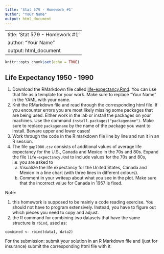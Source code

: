 ```yaml
---
title: 'Stat 579 - Homework #1'
author: "Your Name"
output: html_document
---
```

---
title: 'Stat 579 - Homework #1'
author: "Your Name"
output: html_document
---

```r
knitr::opts_chunk$set(echo = TRUE)
```

## Life Expectancy 1950 - 1990

1. Download the RMarkdown file called [life-expectancy.Rmd](life-expectancy.Rmd). You can use that file as a template for your work.
Make sure to replace "Your Name" in the YAML with your name.
2. Knit the RMarkdown file and read through the corresponding html file. If you encounter errors you are most likely missing some packages that are being used. Either work in the lab or install the packages on your machines. Use the command `install.packages("packagename")`. Make sure to replace  `packagename` by the name of the package you want to install. Beware upper and lower cases!
3. Work through the code in the R markdown file line by line and run it in an R session. 
4. The file `gap7080.csv` consists of additional values of average life expectancy for the U.S., Canada and Mexico in the 70s and 80s.
Expand the file `life-expectancy.Rmd` to  include values for the 70s and 80s, i.e. you are asked to
    a. Visualize the life expectancy for the United States, Canada and Mexico in a line chart (with three lines in different colours).
    b. Comment in your writeup about what you see in the plot. Make sure that the incorrect value for Canada in 1957 is fixed.

Note: 

1. this homework is supposed to be mainly a code reading exercise. You should not have to program extensively. Instead, you have to figure out which pieces you need to copy and adjust. 
2. the R command for combining two datasets that have the same structure is `rbind`, used as:
```
combined <- rbind(data1, data2)
```

For the submission: submit your solution in an R Markdown file and (just for insurance) submit the corresponding html file with it. 
